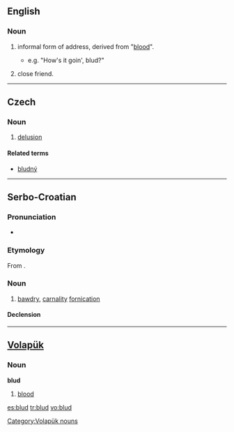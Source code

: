 ==English==
{{rfv}}

===Noun===
{{en-noun}}

# {{British|slang}} informal form of address, derived from "[[blood]]".
#* e.g. "How's it goin', blud?"
# {{British|slang}} close friend.

----

==Czech==

===Noun===
{{cs-noun|g=m}}

# [[delusion]]

====Related terms====
* [[bludný]]

----

==Serbo-Croatian==

===Pronunciation===
* {{IPA|/blûːd/|lang=sh}}

===Etymology===
From {{proto|Slavic|blǫdъ|lang=sh}}.

===Noun===
{{sh-noun|g=m|head=blȗd|r|блуд|блу̑д}}

# [[bawdry]], [[carnality]] [[fornication]]

====Declension====
{{sh-decl-noun
|blud|bludovi
|bluda|bludova
|bludu|bludovima
|blud|bludove
|blude|bludovi
|bludu|bludovima
|bludom|bludovima
}}

----

==[[Volapük]]==

===Noun===
'''blud'''

# [[blood]]

[[Category:Volapük nouns]]

[[es:blud]]
[[tr:blud]]
[[vo:blud]]
